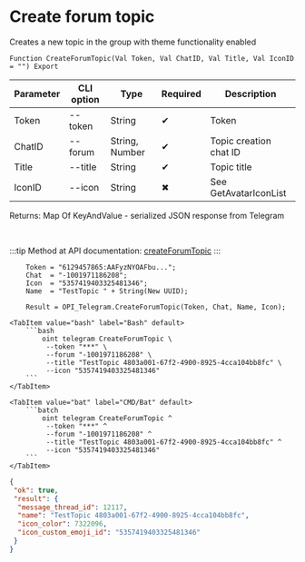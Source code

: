 ﻿---
sidebar_position: 2
description: Create forum topic and other functions to work with Telegram in the Open Integration Package, a free open-source integration library for 1C:Enterprise 8, OneScript and CLI
keywords: [1C, 1С, 1С:Enterprise, 1С:Enterprise 8.3, API, Integration, Services, Exchange, OneScript, CLI, Telegram]
---


# Create forum topic
 Creates a new topic in the group with theme functionality enabled



`Function CreateForumTopic(Val Token, Val ChatID, Val Title, Val IconID = "") Export`

  | Parameter | CLI option | Type | Required | Description |
  |-|-|-|-|-|
  | Token | --token | String | &#x2714; | Token |
  | ChatID | --forum | String, Number | &#x2714; | Topic creation chat ID |
  | Title | --title | String | &#x2714; | Topic title |
  | IconID | --icon | String | &#x2716; | See GetAvatarIconList |

  
  Returns:  Map Of KeyAndValue - serialized JSON response from Telegram

<br/>

:::tip
Method at API documentation: [createForumTopic](https://core.telegram.org/bots/api#createforumtopic)
:::
<br/>


```bsl title="1C:Enterprise/OneScript code example"
    Token = "6129457865:AAFyzNYOAFbu...";
    Chat  = "-1001971186208";
    Icon  = "5357419403325481346";
    Name  = "TestTopic " + String(New UUID);

    Result = OPI_Telegram.CreateForumTopic(Token, Chat, Name, Icon);
```
 

 <Tabs>
  
    <TabItem value="bash" label="Bash" default>
        ```bash
            oint telegram CreateForumTopic \
             --token "***" \
             --forum "-1001971186208" \
             --title "TestTopic 4803a001-67f2-4900-8925-4cca104bb8fc" \
             --icon "5357419403325481346"
        ```
    </TabItem>
  
    <TabItem value="bat" label="CMD/Bat" default>
        ```batch
            oint telegram CreateForumTopic ^
             --token "***" ^
             --forum "-1001971186208" ^
             --title "TestTopic 4803a001-67f2-4900-8925-4cca104bb8fc" ^
             --icon "5357419403325481346"
        ```
    </TabItem>
</Tabs>


```json title="Result"
{
 "ok": true,
 "result": {
  "message_thread_id": 12117,
  "name": "TestTopic 4803a001-67f2-4900-8925-4cca104bb8fc",
  "icon_color": 7322096,
  "icon_custom_emoji_id": "5357419403325481346"
 }
}
```
